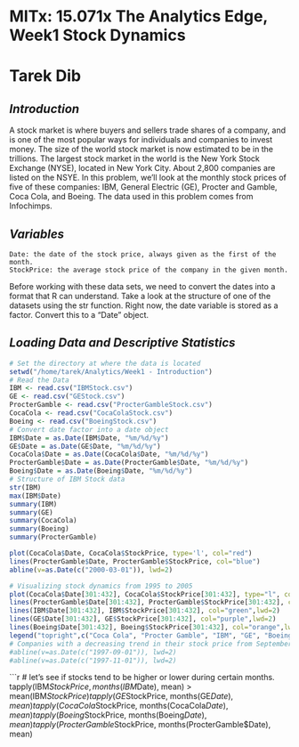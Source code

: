 MITx: 15.071x The Analytics Edge, Week1 Stock Dynamics
========================================================
# Tarek Dib

## *Introduction*
A stock market is where buyers and sellers trade shares of a company, and is one of the most popular ways for individuals and companies to invest money. The size of the world stock market  is now estimated to be in the trillions. The largest stock market in the world is the New York Stock Exchange (NYSE), located in New York City. About 2,800 companies are listed on the NSYE. In this problem, we'll look at the monthly stock prices of five of these companies: IBM, General Electric (GE), Procter and Gamble, Coca Cola, and Boeing. The data used in this problem comes from Infochimps.

## *Variables*
  
    Date: the date of the stock price, always given as the first of the month.
    StockPrice: the average stock price of the company in the given month.
    
Before working with these data sets, we need to convert the dates into a format that R can understand. Take a look at the structure of one of the datasets using the str function. Right now, the date variable is stored as a factor. Convert this to a "Date" object.

## *Loading Data and Descriptive Statistics*
```r
# Set the directory at where the data is located
setwd("/home/tarek/Analytics/Week1 - Introduction")
# Read the Data
IBM <- read.csv("IBMStock.csv")
GE <- read.csv("GEStock.csv")
ProcterGamble <- read.csv("ProcterGambleStock.csv")
CocaCola <- read.csv("CocaColaStock.csv")
Boeing <- read.csv("BoeingStock.csv")
# Convert date factor into a date object
IBM$Date = as.Date(IBM$Date, "%m/%d/%y")
GE$Date = as.Date(GE$Date, "%m/%d/%y")
CocaCola$Date = as.Date(CocaCola$Date, "%m/%d/%y")
ProcterGamble$Date = as.Date(ProcterGamble$Date, "%m/%d/%y")
Boeing$Date = as.Date(Boeing$Date, "%m/%d/%y")
# Structure of IBM Stock data
str(IBM)
max(IBM$Date)
summary(IBM)
summary(GE)
summary(CocaCola)
summary(Boeing)
summary(ProcterGamble)
```

```r
plot(CocaCola$Date, CocaCola$StockPrice, type='l', col="red")
lines(ProcterGamble$Date, ProcterGamble$StockPrice, col="blue")
abline(v=as.Date(c("2000-03-01")), lwd=2)

# Visualizing stock dynamics from 1995 to 2005
plot(CocaCola$Date[301:432], CocaCola$StockPrice[301:432], type="l", col="red", ylim=c(0,210), xlab="Year", ylab="Stock Price",lwd=2, main="Stock Price from 1995 to 2005")
lines(ProcterGamble$Date[301:432], ProcterGamble$StockPrice[301:432], col="blue",lwd=2)
lines(IBM$Date[301:432], IBM$StockPrice[301:432], col="green",lwd=2)
lines(GE$Date[301:432], GE$StockPrice[301:432], col="purple",lwd=2)
lines(Boeing$Date[301:432], Boeing$StockPrice[301:432], col="orange",lwd=2)
legend("topright",c("Coca Cola", "Procter Gamble", "IBM", "GE", "Boeing"), lty=c(1,1), lwd=c(2,2,2,2,2),col=c("red", "blue", "green", "purple", "orange"))
# Companies with a decreasing trend in their stock price from September 1997 to November 1997. Create vertical lines at September 1997 and November 1997
#abline(v=as.Date(c("1997-09-01")), lwd=2)
#abline(v=as.Date(c("1997-11-01")), lwd=2)
```

```r
# let's see if stocks tend to be higher or lower during certain months. 
tapply(IBM$StockPrice, months(IBM$Date), mean) > mean(IBM$StockPrice)
tapply(GE$StockPrice, months(GE$Date), mean)
tapply(CocaCola$StockPrice, months(CocaCola$Date), mean)
tapply(Boeing$StockPrice, months(Boeing$Date), mean)
tapply(ProcterGamble$StockPrice, months(ProcterGamble$Date), mean)